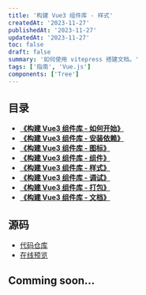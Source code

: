 ```yaml
---
title: '构建 Vue3 组件库 - 样式'
createdAt: '2023-11-27'
publishedAt: '2023-11-27'
updatedAt: '2023-11-27'
toc: false
draft: false
summary: '如何使用 vitepress 搭建文档。'
tags: ['指南', 'Vue.js']
components: ['Tree']
---
```


## 目录

- [**《构建 Vue3 组件库 - 如何开始》**](/posts/setup-vue3-component-library/how-to-start)
- [**《构建 Vue3 组件库 - 安装依赖》**](/posts/setup-vue3-component-library/install-deps)
- [**《构建 Vue3 组件库 - 图标》**](/posts/setup-vue3-component-library/svg-icon)
- [**《构建 Vue3 组件库 - 组件》**](/posts/setup-vue3-component-library/sfc)
- [**《构建 Vue3 组件库 - 样式》**](/posts/setup-vue3-component-library/css)
- [**《构建 Vue3 组件库 - 调试》**](/posts/setup-vue3-component-library/debug)
- [**《构建 Vue3 组件库 - 打包》**](/posts/setup-vue3-component-library/build)
- [**《构建 Vue3 组件库 - 文档》**](/posts/setup-vue3-component-library/doc)

## 源码

- [代码仓库](https://github.com/passionzale/geist-design)
- [在线预览](https://geist-design.lovchun.com)

## Comming soon...